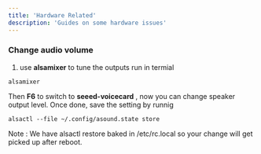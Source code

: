 ```yaml
---
title: 'Hardware Related'
description: 'Guides on some hardware issues'
---
```


### Change audio volume
1. use **alsamixer** to tune the outputs
run in termial
```
alsamixer
```
Then **F6** to switch to **seeed-voicecard** , now you can change speaker output level. 
Once done, save the setting by runnig

```
alsactl --file ~/.config/asound.state store
```

Note : We have alsactl restore baked in /etc/rc.local so your change will get picked up after reboot.